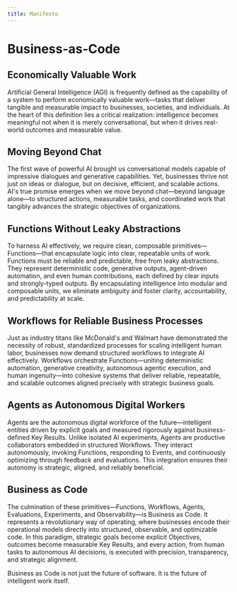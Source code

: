 ```yaml
---
title: Manifesto
---
```


# Business-as-Code

## Economically Valuable Work

Artificial General Intelligence (AGI) is frequently defined as the capability of a system to perform economically valuable work—tasks that deliver tangible and measurable impact to businesses, societies, and individuals. At the heart of this definition lies a critical realization: intelligence becomes meaningful not when it is merely conversational, but when it drives real-world outcomes and measurable value.

## Moving Beyond Chat

The first wave of powerful AI brought us conversational models capable of impressive dialogues and generative capabilities. Yet, businesses thrive not just on ideas or dialogue, but on decisive, efficient, and scalable actions. AI's true promise emerges when we move beyond chat—beyond language alone—to structured actions, measurable tasks, and coordinated work that tangibly advances the strategic objectives of organizations.

## Functions Without Leaky Abstractions

To harness AI effectively, we require clean, composable primitives—Functions—that encapsulate logic into clear, repeatable units of work. Functions must be reliable and predictable, free from leaky abstractions. They represent deterministic code, generative outputs, agent-driven automation, and even human contributions, each defined by clear inputs and strongly-typed outputs. By encapsulating intelligence into modular and composable units, we eliminate ambiguity and foster clarity, accountability, and predictability at scale.

## Workflows for Reliable Business Processes

Just as industry titans like McDonald's and Walmart have demonstrated the necessity of robust, standardized processes for scaling intelligent human labor, businesses now demand structured workflows to integrate AI effectively. Workflows orchestrate Functions—uniting deterministic automation, generative creativity, autonomous agentic execution, and human ingenuity—into cohesive systems that deliver reliable, repeatable, and scalable outcomes aligned precisely with strategic business goals.

## Agents as Autonomous Digital Workers

Agents are the autonomous digital workforce of the future—intelligent entities driven by explicit goals and measured rigorously against business-defined Key Results. Unlike isolated AI experiments, Agents are productive collaborators embedded in structured Workflows. They interact autonomously, invoking Functions, responding to Events, and continuously optimizing through feedback and evaluations. This integration ensures their autonomy is strategic, aligned, and reliably beneficial.

## Business as Code

The culmination of these primitives—Functions, Workflows, Agents, Evaluations, Experiments, and Observability—is Business as Code. It represents a revolutionary way of operating, where businesses encode their operational models directly into structured, observable, and optimizable code. In this paradigm, strategic goals become explicit Objectives, outcomes become measurable Key Results, and every action, from human tasks to autonomous AI decisions, is executed with precision, transparency, and strategic alignment.

Business as Code is not just the future of software. It is the future of intelligent work itself.
